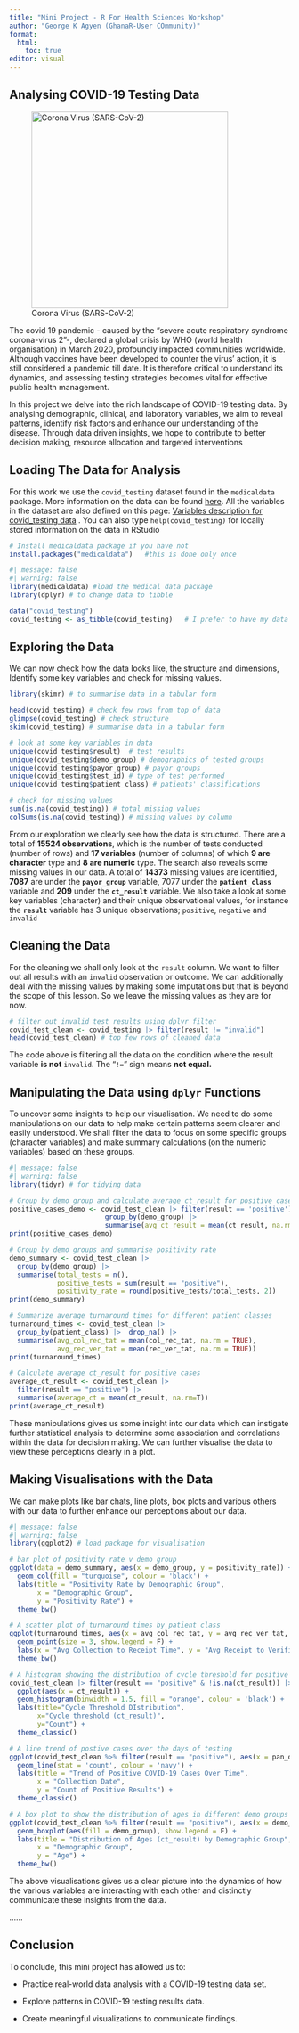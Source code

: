 ```yaml
---
title: "Mini Project - R For Health Sciences Workshop"
author: "George K Agyen (GhanaR-User COmmunity)"
format: 
  html:
    toc: true
editor: visual
---
```


## Analysing COVID-19 Testing Data

![Corona Virus (SARS-CoV-2)](images/clipboard-536200076.png){#fig-covid fig-align="center" width="353"}

The covid 19 pandemic - caused by the "severe acute respiratory syndrome corona-virus 2"-, declared a global crisis by WHO (world health organisation) in March 2020, profoundly impacted communities worldwide. Although vaccines have been developed to counter the virus' action, it is still considered a pandemic till date. It is therefore critical to understand its dynamics, and assessing testing strategies becomes vital for effective public health management.

In this project we delve into the rich landscape of COVID-19 testing data. By analysing demographic, clinical, and laboratory variables, we aim to reveal patterns, identify risk factors and enhance our understanding of the disease. Through data driven insights, we hope to contribute to better decision making, resource allocation and targeted interventions

## Loading The Data for Analysis

For this work we use the `covid_testing` dataset found in the `medicaldata` package. More information on the data can be found [here](https://htmlpreview.github.io/?https://github.com/higgi13425/medicaldata/blob/master/man/description_docs/covid_desc.html). All the variables in the dataset are also defined on this page: [Variables description for covid_testing data](https://htmlpreview.github.io/?https://github.com/higgi13425/medicaldata/blob/master/man/codebooks/covid_testing_codebook.html) . You can also type `help(covid_testing)` for locally stored information on the data in RStudio

``` r
# Install medicaldata package if you have not
install.packages("medicaldata")   #this is done only once
```

```r
#| message: false
#| warning: false
library(medicaldata) #load the medical data package
library(dplyr) # to change data to tibble

data("covid_testing")
covid_testing <- as_tibble(covid_testing)   # I prefer to have my data as a tibble
```

## Exploring the Data

We can now check how the data looks like, the structure and dimensions, Identify some key variables and check for missing values.

```r
library(skimr) # to summarise data in a tabular form

head(covid_testing) # check few rows from top of data
glimpse(covid_testing) # check structure
skim(covid_testing) # summarise data in a tabular form

# look at some key variables in data
unique(covid_testing$result)  # test results
unique(covid_testing$demo_group) # demographics of tested groups
unique(covid_testing$payor_group) # payor groups
unique(covid_testing$test_id) # type of test performed
unique(covid_testing$patient_class) # patients' classifications

# check for missing values
sum(is.na(covid_testing)) # total missing values
colSums(is.na(covid_testing)) # missing values by column
```

From our exploration we clearly see how the data is structured. There are a total of **15524 observations**, which is the number of tests conducted (number of rows) and **17 variables** (number of columns) of which **9 are character** type and **8 are numeric** type. The search also reveals some missing values in our data. A total of **14373** missing values are identified, **7087** are under the **`payor_group`** variable, 7077 under the **`patient_class`** variable and **209** under the **`ct_result`** variable. We also take a look at some key variables (character) and their unique observational values, for instance the **`result`** variable has 3 unique observations; `positive`, `negative` and `invalid`

## Cleaning the Data

For the cleaning we shall only look at the `result` column. We want to filter out all results with an `invalid` observation or outcome. We can additionally deal with the missing values by making some imputations but that is beyond the scope of this lesson. So we leave the missing values as they are for now.

```r
# filter out invalid test results using dplyr filter
covid_test_clean <- covid_testing |> filter(result != "invalid")
head(covid_test_clean) # top few rows of cleaned data
```

The code above is filtering all the data on the condition where the result variable **is not** `invalid`. The "`!=`" sign means **not equal.**

## Manipulating the Data using `dplyr` Functions

To uncover some insights to help our visualisation. We need to do some manipulations on our data to help make certain patterns seem clearer and easily understood. We shall filter the data to focus on some specific groups (character variables) and make summary calculations (on the numeric variables) based on these groups.

```r
#| message: false
#| warning: false
library(tidyr) # for tidying data

# Group by demo group and calculate average ct_result for positive cases
positive_cases_demo <- covid_test_clean |> filter(result == 'positive') |> 
                        group_by(demo_group) |> 
                        summarise(avg_ct_result = mean(ct_result, na.rm = TRUE))
print(positive_cases_demo)

# Group by demo groups and summarise positivity rate
demo_summary <- covid_test_clean |> 
  group_by(demo_group) |> 
  summarise(total_tests = n(),
            positive_tests = sum(result == "positive"),
            positivity_rate = round(positive_tests/total_tests, 2))
print(demo_summary)

# Summarize average turnaround times for different patient classes
turnaround_times <- covid_test_clean |> 
  group_by(patient_class) |>  drop_na() |> 
  summarise(avg_col_rec_tat = mean(col_rec_tat, na.rm = TRUE),
            avg_rec_ver_tat = mean(rec_ver_tat, na.rm = TRUE))
print(turnaround_times)

# Calculate average ct_result for positive cases
average_ct_result <- covid_test_clean |> 
  filter(result == "positive") |> 
  summarise(average_ct = mean(ct_result, na.rm=T))
print(average_ct_result)
```

These manipulations gives us some insight into our data which can instigate further statistical analysis to determine some association and correlations within the data for decision making. We can further visualise the data to view these perceptions clearly in a plot.

## Making Visualisations with the Data

We can make plots like bar chats, line plots, box plots and various others with our data to further enhance our perceptions about our data.

```r
#| message: false
#| warning: false
library(ggplot2) # load package for visualisation

# bar plot of positivity rate v demo group
ggplot(data = demo_summary, aes(x = demo_group, y = positivity_rate)) +
  geom_col(fill = "turquoise", colour = 'black') +
  labs(title = "Positivity Rate by Demographic Group",
       x = "Demographic Group",
       y = "Positivity Rate") +
  theme_bw()

# A scatter plot of turnaround times by patient class
ggplot(turnaround_times, aes(x = avg_col_rec_tat, y = avg_rec_ver_tat, color = patient_class)) +
  geom_point(size = 3, show.legend = F) +
  labs(x = "Avg Collection to Receipt Time", y = "Avg Receipt to Verification Time",title = "Turnaround Times for Different Patient Classes") +
  theme_bw()

# A histogram showing the distribution of cycle threshold for positive cases
covid_test_clean |> filter(result == "positive" & !is.na(ct_result)) |> 
  ggplot(aes(x = ct_result)) +
  geom_histogram(binwidth = 1.5, fill = "orange", colour = 'black') +
  labs(title="Cycle Threshold DIstribution",
       x="Cycle threshold (ct_result)",
       y="Count") +
  theme_classic()

# A line trend of postive cases over the days of testing 
ggplot(covid_test_clean %>% filter(result == "positive"), aes(x = pan_day)) +
  geom_line(stat = 'count', colour = 'navy') +
  labs(title = "Trend of Positive COVID-19 Cases Over Time",
       x = "Collection Date",
       y = "Count of Positive Results") +
  theme_classic()

# A box plot to show the distribution of ages in different demo groups
ggplot(covid_test_clean %>% filter(result == "positive"), aes(x = demo_group, y = age)) +
  geom_boxplot(aes(fill = demo_group), show.legend = F) +
  labs(title = "Distribution of Ages (ct_result) by Demographic Group",
       x = "Demographic Group",
       y = "Age") +
  theme_bw()
```

The above visualisations gives us a clear picture into the dynamics of how the various variables are interacting with each other and distinctly communicate these insights from the data.

......

## Conclusion

To conclude, this mini project has allowed us to:

-   Practice real-world data analysis with a COVID-19 testing data set.

-   Explore patterns in COVID-19 testing results data.

-   Create meaningful visualizations to communicate findings.
